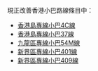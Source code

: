 現正改善香港小巴路線條目中：
*[[香港島專線小巴4C線|香港島專線小巴4C線]]
*[[香港島專線小巴37線|香港島專線小巴37線]]
*[[九龍區專線小巴54M線|九龍區專線小巴54M線]]
*[[新界區專線小巴401線|新界區專線小巴401線]]
*[[新界區專線小巴409線|新界區專線小巴409線]]